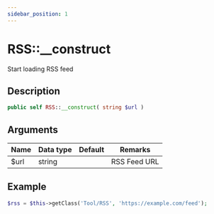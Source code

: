 ```yaml
---
sidebar_position: 1
---
```


# RSS::\_\_construct

Start loading RSS feed

## Description

```php
public self RSS::__construct( string $url )
```

## Arguments

| Name | Data type | Default | Remarks      |
| ---- | --------- | ------- | ------------ |
| $url | string    |         | RSS Feed URL |

## Example

```php title="Controller"
$rss = $this->getClass('Tool/RSS', 'https://example.com/feed');
```
